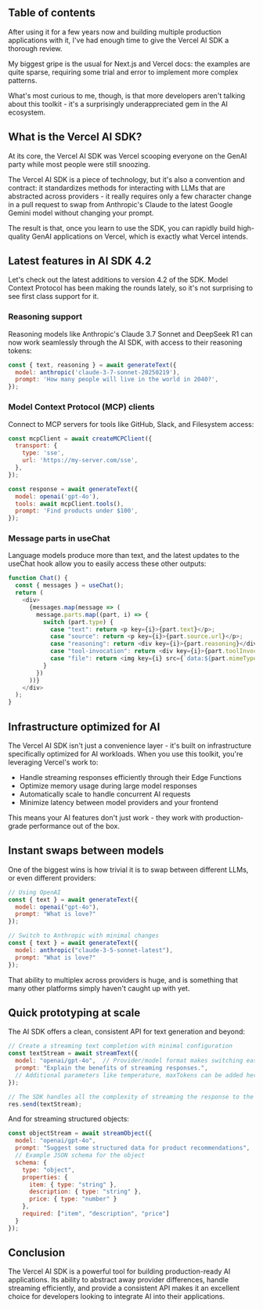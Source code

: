 


## Table of contents

After using it for a few years now and building multiple production applications with it, I've had enough time to give the Vercel AI SDK a thorough review.

My biggest gripe is the usual for Next.js and Vercel docs: the examples are quite sparse, requiring some trial and error to implement more complex patterns.

What's most curious to me, though, is that more developers aren't talking about this toolkit - it's a surprisingly underappreciated gem in the AI ecosystem.

## What is the Vercel AI SDK?

At its core, the Vercel AI SDK was Vercel scooping everyone on the GenAI party while most people were still snoozing.

The Vercel AI SDK is a piece of technology, but it's also a convention and contract: it standardizes methods for interacting with LLMs that are abstracted across providers - it really requires only a few character change in a pull request to swap from Anthropic's Claude to the latest Google Gemini model without changing your prompt.

The result is that, once you learn to use the SDK, you can rapidly build high-quality GenAI applications on Vercel, which is exactly what Vercel intends.

## Latest features in AI SDK 4.2

Let's check out the latest additions to version 4.2 of the SDK. Model Context Protocol has been making the rounds lately, so it's not surprising to see first class support for it.

### Reasoning support

Reasoning models like Anthropic's Claude 3.7 Sonnet and DeepSeek R1 can now work seamlessly through the AI SDK, with access to their reasoning tokens:

```javascript
const { text, reasoning } = await generateText({
  model: anthropic('claude-3-7-sonnet-20250219'),
  prompt: 'How many people will live in the world in 2040?',
});
```

### Model Context Protocol (MCP) clients

Connect to MCP servers for tools like GitHub, Slack, and Filesystem access:

```javascript
const mcpClient = await createMCPClient({
  transport: {
    type: 'sse',
    url: 'https://my-server.com/sse',
  },
});

const response = await generateText({
  model: openai('gpt-4o'),
  tools: await mcpClient.tools(),
  prompt: 'Find products under $100',
});
```

### Message parts in useChat

Language models produce more than text, and the latest updates to the useChat hook allow you to easily access these other outputs:

```javascript
function Chat() {
  const { messages } = useChat();
  return (
    <div>
      {messages.map(message => (
        message.parts.map((part, i) => {
          switch (part.type) {
            case "text": return <p key={i}>{part.text}</p>;
            case "source": return <p key={i}>{part.source.url}</p>;
            case "reasoning": return <div key={i}>{part.reasoning}</div>;
            case "tool-invocation": return <div key={i}>{part.toolInvocation.toolName}</div>;
            case "file": return <img key={i} src={`data:${part.mimeType};base64,${part.data}`} />;
          }
        })
      ))}
    </div>
  );
}
```

## Infrastructure optimized for AI

The Vercel AI SDK isn't just a convenience layer - it's built on infrastructure specifically optimized for AI workloads. When you use this toolkit, you're leveraging Vercel's work to:

<ul>
  <li>Handle streaming responses efficiently through their Edge Functions</li>
  <li>Optimize memory usage during large model responses</li>
  <li>Automatically scale to handle concurrent AI requests</li>
  <li>Minimize latency between model providers and your frontend</li>
</ul>

This means your AI features don't just work - they work with production-grade performance out of the box.

## Instant swaps between models

One of the biggest wins is how trivial it is to swap between different LLMs, or even different providers:

```javascript
// Using OpenAI
const { text } = await generateText({
  model: openai("gpt-4o"),
  prompt: "What is love?"
});

// Switch to Anthropic with minimal changes
const { text } = await generateText({
  model: anthropic("claude-3-5-sonnet-latest"),
  prompt: "What is love?"
});
```

That ability to multiplex across providers is huge, and is something that many other platforms simply haven't caught up with yet.

## Quick prototyping at scale

The AI SDK offers a clean, consistent API for text generation and beyond:

```javascript
// Create a streaming text completion with minimal configuration
const textStream = await streamText({
  model: "openai/gpt-4o",  // Provider/model format makes switching easy
  prompt: "Explain the benefits of streaming responses.",
  // Additional parameters like temperature, maxTokens can be added here
});

// The SDK handles all the complexity of streaming the response to the client
res.send(textStream);
```

And for streaming structured objects:

```javascript
const objectStream = await streamObject({
  model: "openai/gpt-4o",
  prompt: "Suggest some structured data for product recommendations",
  // Example JSON schema for the object
  schema: {
    type: "object",
    properties: {
      item: { type: "string" },
      description: { type: "string" },
      price: { type: "number" }
    },
    required: ["item", "description", "price"]
  }
});
```

## Conclusion

The Vercel AI SDK is a powerful tool for building production-ready AI applications. Its ability to abstract away provider differences, handle streaming efficiently, and provide a consistent API makes it an excellent choice for developers looking to integrate AI into their applications.